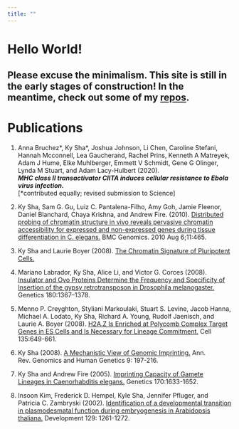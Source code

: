 ```yaml
---
title: ""
---
```



# __Hello World__!

## Please excuse the minimalism. This site is still in the early stages of construction! In the meantime, check out some of my [repos](https://kylesha.github.io/repos.html).

# \newline  
# \newline  
# \newline  
# __Publications__  

1. Anna Bruchez\*, Ky Sha\*, Joshua Johnson, Li Chen, Caroline Stefani, Hannah Mcconnell, Lea Gaucherand, Rachel Prins, Kenneth A Matreyek, Adam J Hume, Elke Muhlberger, Emmett V Schmidt, Gene G Olinger, Lynda M Stuart, and Adam Lacy-Hulbert (2020).  
__*MHC class II transactivator CIITA induces cellular resistance to Ebola virus infection.*__  
[*contributed equally; revised submission to Science]  

2. Ky Sha, Sam G. Gu, Luiz C. Pantalena-Filho, Amy Goh, Jamie Fleenor, Daniel Blanchard, Chaya Krishna, and Andrew Fire. (2010). [Distributed probing of chromatin structure in vivo reveals pervasive chromatin accessibility for expressed and non-expressed genes during tissue differentiation in C. elegans.](https://www.ncbi.nlm.nih.gov/pmc/articles/PMC3091661/) BMC Genomics. 2010 Aug 6;11:465.  

3. Ky Sha and Laurie Boyer (2008). [The Chromatin Signature of Pluripotent Cells.](https://www.stembook.org/node/585)  

4. Mariano Labrador, Ky Sha, Alice Li, and Victor G. Corces (2008). [Insulator and Ovo Proteins Determine the Frequency and Specificity of Insertion of the gypsy retrotransposon in Drosophila melanogaster.](https://www.genetics.org/content/180/3/1367.long) Genetics 180:1367–1378.  

5. Menno P. Creyghton, Styliani Markoulaki, Stuart S. Levine, Jacob Hanna, Michael A. Lodato, Ky Sha, Richard A. Young, Rudolf Jaenisch, and Laurie A. Boyer (2008). [H2A.Z Is Enriched at Polycomb Complex Target Genes in ES Cells and Is Necessary for Lineage Commitment.](https://www.ncbi.nlm.nih.gov/pubmed/18992931) Cell 135:649-661.  

6. Ky Sha (2008). [A Mechanistic View of Genomic Imprinting.](https://www.annualreviews.org/doi/abs/10.1146/annurev.genom.122007.110031?rfr_dat=cr_pub%3Dpubmed&url_ver=Z39.88-2003&rfr_id=ori%3Arid%3Acrossref.org&journalCode=genom) Ann. Rev. Genomics and Human Genetics 9: 197-216.  

7. Ky Sha and Andrew Fire (2005). [Imprinting Capacity of Gamete Lineages in Caenorhabditis elegans.](https://www.genetics.org/content/170/4/1633.long) Genetics 170:1633-1652.  

8. Insoon Kim, Frederick D. Hempel, Kyle Sha, Jennifer Pfluger, and Patricia C. Zambryski (2002). [Identification of a developmental transition in plasmodesmatal function during embryogenesis in Arabidopsis thaliana.](http://dev.biologists.org/content/129/5/1261.long) Development 129: 1261-1272.